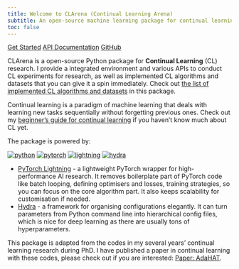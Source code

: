 ```yaml
---
title: Welcome to CLArena (Continual Learning Arena)
subtitle: An open-source machine learning package for continual learning research
toc: false
---
```


[Get Started](docs/get-started.qmd){ .btn .btn-success .btn-lg role="button"}
[API Documentation](docs/pdoc/index.html){.btn-action .btn .btn-info .btn-lg role="button"}
[GitHub](https://github.com/pengxiang-wang/clarena){.btn-action .btn .btn-info .btn-lg role="button"}



CLArena is a open-source Python package for **Continual Learning** (CL) research. I provide a integrated environment and various APIs to conduct CL experiments for research, as well as implemented CL algorithms and datasets that you can give it a spin immediately. Check out [the list of implemented CL algorithms and datasets]() in this package.

Continual learning is a paradigm of machine learning that deals with learning new tasks sequentially without forgetting previous ones. Check out my [beginner's guide for continual learning]() if you haven't know much about CL yet.


 The package is powered by:

[![python](https://img.shields.io/badge/-Python_3.8_%7C_3.9_%7C_3.10-blue?logo=python&logoColor=white)](https://github.com/pre-commit/pre-commit)
[![pytorch](https://img.shields.io/badge/PyTorch_2.0+-ee4c2c?logo=pytorch&logoColor=white)](https://pytorch.org/get-started/locally/)
[![lightning](https://img.shields.io/badge/-Lightning_2.0+-792ee5?logo=pytorchlightning&logoColor=white)](https://pytorchlightning.ai/)
[![hydra](https://img.shields.io/badge/Config-Hydra_1.3-89b8cd)](https://hydra.cc/)


- [PyTorch Lightning](https://github.com/PyTorchLightning/pytorch-lightning) - a lightweight PyTorch wrapper for high-performance AI research. It removes boilerplate part of PyTorch code like batch looping, defining optimisers and losses, training strategies, so you can focus on the core algorithm part. It also keeps scalability for customisation if needed.
- [Hydra](https://github.com/facebookresearch/hydra) - a framework for organising configurations elegantly. It can turn parameters from Python command line into hierarchical config files, which is nice for deep learning as there are usually tons of hyperparameters.


This package is adapted from the codes in my several years' continual learning research during PhD. I have published a paper in continual learning with these codes, please check out if you are interested: [Paper: AdaHAT](../AdaHAT/index.qmd).

